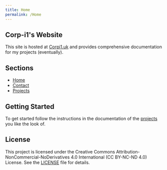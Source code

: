 ```yaml
---
title: Home
permalink: /Home
---
```

## Corp-i1's Website

This site is hosted at [Corpi1.uk](https://corpi1.uk) and provides comprehensive documentation for my projects (eventually).

## Sections

- [Home](/Home)
- [Contact](/Contact)
- [Projects](/Projects)

## Getting Started

To get started follow the instructions in the documentation of the [projects](/Projects) you like the look of.

## License

This project is licensed under the Creative Commons Attribution-NonCommercial-NoDerivatives 4.0 International (CC BY-NC-ND 4.0) License. See the [LICENSE](LICENSE.md) file for details.
